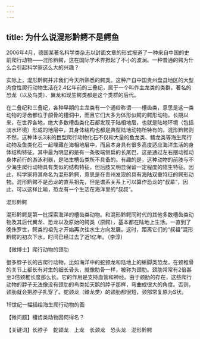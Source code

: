 ```yaml
---
---
---
```

title: 为什么说混形黔鳄不是鳄鱼
---




2006年4月，德国某著名科学类杂志以封面文章的形式报道了一种来自中国的史前爬行动物——混形黔鳄，这在国际学术界掀起了不小的波澜。一种普通的鳄为什么会引起科学家这么大的兴趣？

实际上，混形黔鳄并非我们今天所熟悉的鳄类。这种产自中国贵州盘县地区的大型肉食性爬行动物生活在2.4亿年前的三叠纪，属于一个叫作主龙类的类群，著名的恐龙（以及鸟类）、翼龙和现生鳄类都是这个类群的后代。

在二叠纪和三叠纪，各种早期的主龙类有一个通俗称谓——槽齿类，意思是这一类动物的牙齿都位于颌骨的槽洞中，而且它们大多为体形似鳄的鳄形动物。长期以来，在世界各地，绝大多数槽齿类化石都发现于陆相地层，也就是陆地环境（包括淡水环境）形成的地层中，其身体结构也都是典型陆地动物所特有的。混形黔鳄则不然，这种体长3米的巨型爬行动物化石不仅和大量的鱼龙类、鳍龙类等海生爬行动物及鱼类化石一起埋藏在海相地层中，而且本身具有很多高度适应海洋生活的身体结构特征。其中最为明显的是有一条极端侧扁的长尾巴，这是通过左右摆动推动身体前行的游泳利器，是陆生槽齿类所不具备的。有趣的是，这种动物的前肢与不少海生爬行动物具有类似的结构特征，但后肢又明显保留一定程度的陆生特征。因此，科学家将其命名为混形黔鳄，意思是在贵州发现的具有海陆双重特征的鳄形动物。混形黔鳄不是恐龙的直系祖先，但是谱系关系上可以算作恐龙的“叔辈”，因此，可以这样比喻，恐龙有一个生活在海洋里的“叔叔”。

混形黔鳄



混形黔鳄是第一批探索海洋的槽齿类动物。和混形黔鳄同时代的其他多数槽齿类动物及其后代翼龙、恐龙以及原始的鳄类（原鳄），基本都在陆地上生活。一直到了晚侏罗世，鳄类的祖先才开始再次往水生方向发展。这时，距离它们的“叔祖”混形黔鳄的初次下水，时间已经过去了近1亿年。（李淳）





【微博士】爬行动物的颈肋

很多脖子长的古爬行动物，比如海洋中的蛇颈龙和陆地上的蜥脚类恐龙，在颈椎骨的关节上都长有对生的细长骨头，就像肋骨一样，被称为颈肋。颈肋常常有2倍甚至3倍颈椎长度那么长。它的作用是支持血管和神经。由于颈肋的存在，这些爬行动物的脖子无法像没有颈肋的鸟类如天鹅的脖子那样，弯曲成很大的角度。否则，颈肋就会把脖子扎穿了。蛇颈龙（鳍龙类）的颈肋都很短，颈部常复原为S状。

19世纪一幅描绘海生爬行动物的画



【微问题】槽齿类动物因何得名？

【关键词】长脖子　蛇颈龙　上龙　长颈龙　恐头龙　混形黔鳄